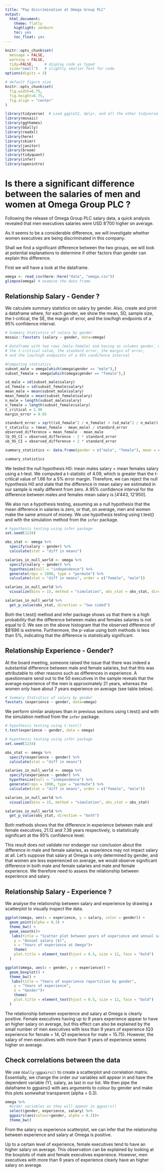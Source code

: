 ```yaml
---
title: "Pay discrimination at Omega Group PLC"
output:
  html_document:
    theme: flatly
    highlight: zenburn
    toc: yes
    toc_float: yes
---
```



```r
knitr::opts_chunk$set(
  message = FALSE, 
  warning = FALSE, 
  tidy=FALSE,     # display code as typed
  size="small")   # slightly smaller font for code
options(digits = 3)

# default figure size
knitr::opts_chunk$set(
  fig.width=6.75, 
  fig.height=6.75,
  fig.align = "center"
)
```


```r
library(tidyverse)  # Load ggplot2, dplyr, and all the other tidyverse packages
library(mosaic)
library(ggthemes)
library(GGally)
library(readxl)
library(here)
library(skimr)
library(janitor)
library(broom)
library(tidyquant)
library(infer)
library(openintro)
```


# Is there a significant difference between the salaries of men and women at Omega Group PLC ? 

Following the release of Omega Group PLC salary data, a quick analysis revealed that men executives salaries were USD 8'700 higher on average.

As it seems to be a considerable difference, we will investigate whether women executives are being discriminated in this company.

Shall we find a significant difference between the two groups, we will look at potential explanations to determine if other factors than gender can explain this difference.

First we will have a look at the dataframe.


```r

omega <- read_csv(here::here("data", "omega.csv"))
glimpse(omega) # examine the data frame

```

## Relationship Salary - Gender ?

We calculate summary statistics on salary by gender. Also, create and print a dataframe where, for each gender, we show the mean, SD, sample size, the t-critical, the SE, the margin of error, and the low/high endpoints of a 95% confidence interval.


```r
# Summary Statistics of salary by gender
mosaic::favstats (salary ~ gender, data=omega)

# Dataframe with two rows (male-female) and having as columns gender, mean, SD, sample size, 
# the t-critical value, the standard error, the margin of error, 
# and the low/high endpoints of a 95% condifence interval

#Computing statistics
subset_male = omega[which(omega$gender == "male"),]
subset_female = omega[which(omega$gender == "female"),]

sd_male = sd(subset_male$salary)
sd_female = sd(subset_female$salary)
mean_male = mean(subset_male$salary)
mean_female = mean(subset_female$salary)
n_male = length(subset_male$salary)
n_female = length(subset_female$salary)
t_critical = 1.96
margin_error = 0.05

standard_error = sqrt((sd_female^2 / n_female) + (sd_male^2 / n_male))
t_statistic = (mean_female - mean_male) / standard_error
observed_difference = mean_female - mean_male
lb_95_CI = observed_difference - 2 * standard_error
ub_95_CI = observed_difference + 2 * standard_error

summary_statistics <- data.frame(gender = c("male", "female"), mean = c(mean_male, mean_female), SD = c(sd_male, sd_female), sample_size = c(n_male, n_female), t_critical = c(t_critical, t_critical), standard_error = c(standard_error, standard_error), margin_error = c(margin_error, margin_error), lb_95_CI = c(lb_95_CI, lb_95_CI), ub_95_CI = c(ub_95_CI, ub_95_CI))

summary_statistics

```

We tested the null hypothesis H0: mean males salary = mean females salary using a t-test. We computed a t-statistic of 4.09, which is greater than the t-critical value of 1.66 for a 5% error margin. Therefore, we can reject the null hypothesis H0 and state that the difference in mean salary we estimated in our sample is really different from zero. A 95% confidence interval for the difference between males and females mean salary is [4’443, 12’950].

We also run a hypothesis testing, assuming as a null hypothesis that the mean difference in salaries is zero, or that, on average, men and women make the same amount of money. We use hypothesis testing using t.test() and with the simulation method from the `infer` package.

```r

# hypothesis testing using infer package
set.seed(1234)

obs_stat <- omega %>% 
  specify(salary ~ gender) %>%
  calculate(stat = "diff in means")

salaries_in_null_world <- omega %>%
  specify(salary ~ gender) %>%
  hypothesize(null = "independence") %>%
  generate(reps = 1000, type = "permute") %>%
  calculate(stat = "diff in means", order = c("female", "male"))

salaries_in_null_world %>% 
  visualize(bins = 15, method = "simulation", obs_stat = obs_stat, direction="two sided")

salaries_in_null_world %>%
  get_p_value(obs_stat, direction = "two sided")

```

Both the t.test() method and infer package shows us that there is a high probability that the difference between males and females salaries is not equal to 0. We see on the above histogram that the observed difference of $8’696 is extreme. Furthermore, the p-value using both methods is less than 5%, indicating that the difference is statistically significant.

## Relationship Experience - Gender?

At the board meeting, someone raised the issue that there was indeed a substantial difference between male and female salaries, but that this was attributable to other reasons such as differences in experience. A questionnaire send out to the 50 executives in the sample reveals that the average experience of the men is approximately 21 years, whereas the women only have about 7 years experience on average (see table below).

```r
# Summary Statistics of salary by gender
favstats (experience ~ gender, data=omega)

```

We perform similar analyses than in previous sections using t.test() and with the simulation method from the `infer` package. 

```r

# hypothesis testing using t.test() 
t.test(experience ~ gender, data = omega)

# hypothesis testing using infer package
set.seed(1234)

obs_stat <- omega %>% 
  specify(experience ~ gender) %>%
  calculate(stat = "diff in means")

salaries_in_null_world <- omega %>%
  specify(experience ~ gender) %>%
  hypothesize(null = "independence") %>%
  generate(reps = 1000, type = "permute") %>%
  calculate(stat = "diff in means", order = c("female", "male"))

salaries_in_null_world %>% 
  visualize(bins = 15, method = "simulation", obs_stat = obs_stat)

salaries_in_null_world %>%
  get_p_value(obs_stat, direction = "both")

```

Both methods shows that the difference in experience between male and female executives, 21.12 and 7.38 years respectively, is statistically significant at the 95% confidence level. 

This result does not validate nor endanger our conclusion about the difference in male and female salaries, as experience may not impact salary at all. Let's suppose that salary at Omega is only determined by gender, and that women are less experienced on average, we would observe significant difference in both male and female salaries and male and female experience. We therefore need to assess the relationship between experience and salary.


## Relationship Salary - Experience ?

We analyse the relationship between salary and experience by drawing a scatterplot to visually inspect the data.


```r

ggplot(omega, aes(x = experience, y = salary, color = gender)) + 
  geom_point(alpha = 0.3) +
  theme_bw() +
  geom_smooth()+
   labs(title = "Scatter plot between years of experience and annual salary",
    y = "Annual salary ($)",
    x = "Years of experience at Omega")+
    theme(
    plot.title = element_text(hjust = 0.5, size = 12, face = "bold")
  )

ggplot(omega, aes(x = gender, y = experience)) + 
  geom_boxplot() +
  theme_bw() +
   labs(title = "Years of experience repartition by gender",
    y = "Years of experience",
    x = "Gender")+
    theme(
    plot.title = element_text(hjust = 0.5, size = 12, face = "bold")
  )

```

The relationship between experience and salary at Omega is clearly positive. Female executives having up to 9 years experience appear to have an higher salary on average, but this effect can also be explained by the small number of men executives with less than 9 years of experience (Q3 experience for female = 14, Q1 experience for male = 15.75).
However, the salary of men executives with more than 9 years of experience seems higher on average.

## Check correlations between the data

We use `GGally:ggpairs()` to create a scatterplot and correlation matrix. Essentially, we change the order our variables will appear in and have the dependent variable (Y), salary, as last in our list. We then pipe the dataframe to ggpairs() with aes arguments to colour by gender and make this plots somewhat transparent (alpha  = 0.3).

```r
omega %>% 
  #order variables as they will appear in ggpairs()
  select(gender, experience, salary) %>% 
  ggpairs(aes(colour=gender, alpha = 0.3))+
  theme_bw()
```

From the salary vs experience scatterplot, we can infer that the relationship between experience and salary at Omega is positive. 

Up to a certain level of experience, female executives tend to have an higher salary on average. This observation can be explained by looking at the boxplots of male and female executives experience. 
However, men executives with more than 9 years of experience clearly have an higher salary on average.


